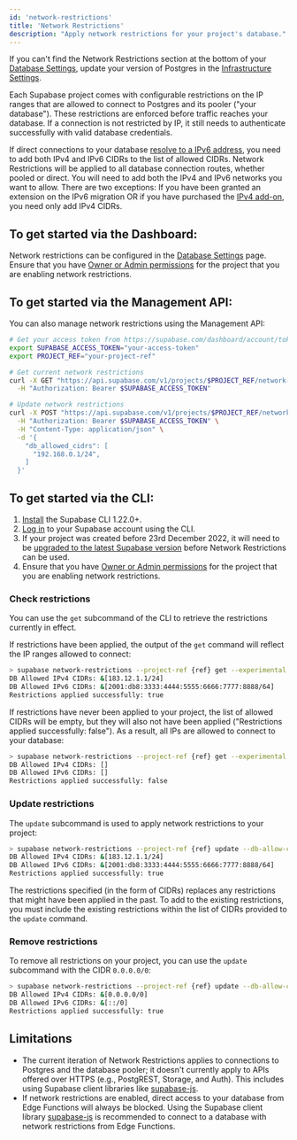 ```yaml
---
id: 'network-restrictions'
title: 'Network Restrictions'
description: "Apply network restrictions for your project's database."
---
```


<Admonition type="note">

If you can't find the Network Restrictions section at the bottom of your [Database Settings](/dashboard/project/_/settings/database), update your version of Postgres in the [Infrastructure Settings](/dashboard/project/_/settings/infrastructure).

</Admonition>

Each Supabase project comes with configurable restrictions on the IP ranges that are allowed to connect to Postgres and its pooler ("your database"). These restrictions are enforced before traffic reaches your database. If a connection is not restricted by IP, it still needs to authenticate successfully with valid database credentials.

If direct connections to your database [resolve to a IPv6 address](https://supabase.com/dashboard/project/_/settings/database), you need to add both IPv4 and IPv6 CIDRs to the list of allowed CIDRs. Network Restrictions will be applied to all database connection routes, whether pooled or direct. You will need to add both the IPv4 and IPv6 networks you want to allow. There are two exceptions: If you have been granted an extension on the IPv6 migration OR if you have purchased the [IPv4 add-on](https://supabase.com/dashboard/project/_/settings/addons), you need only add IPv4 CIDRs.

## To get started via the Dashboard:

Network restrictions can be configured in the [Database Settings](https://supabase.com/dashboard/project/_/settings/database) page. Ensure that you have [Owner or Admin permissions](/docs/guides/platform/access-control#manage-team-members) for the project that you are enabling network restrictions.

## To get started via the Management API:

You can also manage network restrictions using the Management API:

```bash
# Get your access token from https://supabase.com/dashboard/account/tokens
export SUPABASE_ACCESS_TOKEN="your-access-token"
export PROJECT_REF="your-project-ref"

# Get current network restrictions
curl -X GET "https://api.supabase.com/v1/projects/$PROJECT_REF/network-restrictions" \
  -H "Authorization: Bearer $SUPABASE_ACCESS_TOKEN"

# Update network restrictions
curl -X POST "https://api.supabase.com/v1/projects/$PROJECT_REF/network-restrictions/apply" \
  -H "Authorization: Bearer $SUPABASE_ACCESS_TOKEN" \
  -H "Content-Type: application/json" \
  -d '{
    "db_allowed_cidrs": [
      "192.168.0.1/24",
    ]
  }'
```

## To get started via the CLI:

1. [Install](/docs/guides/cli) the Supabase CLI 1.22.0+.
1. [Log in](/docs/guides/cli/local-development#log-in-to-the-supabase-cli) to your Supabase account using the CLI.
1. If your project was created before 23rd December 2022, it will need to be [upgraded to the latest Supabase version](/docs/guides/platform/migrating-and-upgrading-projects) before Network Restrictions can be used.
1. Ensure that you have [Owner or Admin permissions](/docs/guides/platform/access-control#manage-team-members) for the project that you are enabling network restrictions.

### Check restrictions

You can use the `get` subcommand of the CLI to retrieve the restrictions currently in effect.

If restrictions have been applied, the output of the `get` command will reflect the IP ranges allowed to connect:

```bash
> supabase network-restrictions --project-ref {ref} get --experimental
DB Allowed IPv4 CIDRs: &[183.12.1.1/24]
DB Allowed IPv6 CIDRs: &[2001:db8:3333:4444:5555:6666:7777:8888/64]
Restrictions applied successfully: true
```

If restrictions have never been applied to your project, the list of allowed CIDRs will be empty, but they will also not have been applied ("Restrictions applied successfully: false"). As a result, all IPs are allowed to connect to your database:

```bash
> supabase network-restrictions --project-ref {ref} get --experimental
DB Allowed IPv4 CIDRs: []
DB Allowed IPv6 CIDRs: []
Restrictions applied successfully: false
```

### Update restrictions

The `update` subcommand is used to apply network restrictions to your project:

```bash
> supabase network-restrictions --project-ref {ref} update --db-allow-cidr 183.12.1.1/24 --db-allow-cidr 2001:db8:3333:4444:5555:6666:7777:8888/64 --experimental
DB Allowed IPv4 CIDRs: &[183.12.1.1/24]
DB Allowed IPv6 CIDRs: &[2001:db8:3333:4444:5555:6666:7777:8888/64]
Restrictions applied successfully: true
```

The restrictions specified (in the form of CIDRs) replaces any restrictions that might have been applied in the past.
To add to the existing restrictions, you must include the existing restrictions within the list of CIDRs provided to the `update` command.

### Remove restrictions

To remove all restrictions on your project, you can use the `update` subcommand with the CIDR `0.0.0.0/0`:

```bash
> supabase network-restrictions --project-ref {ref} update --db-allow-cidr 0.0.0.0/0 --db-allow-cidr ::/0 --experimental
DB Allowed IPv4 CIDRs: &[0.0.0.0/0]
DB Allowed IPv6 CIDRs: &[::/0]
Restrictions applied successfully: true
```

## Limitations

- The current iteration of Network Restrictions applies to connections to Postgres and the database pooler; it doesn't currently apply to APIs offered over HTTPS (e.g., PostgREST, Storage, and Auth). This includes using Supabase client libraries like [supabase-js](https://supabase.com/docs/reference/javascript).
- If network restrictions are enabled, direct access to your database from Edge Functions will always be blocked. Using the Supabase client library [supabase-js](https://supabase.com/docs/reference/javascript) is recommended to connect to a database with network restrictions from Edge Functions.
